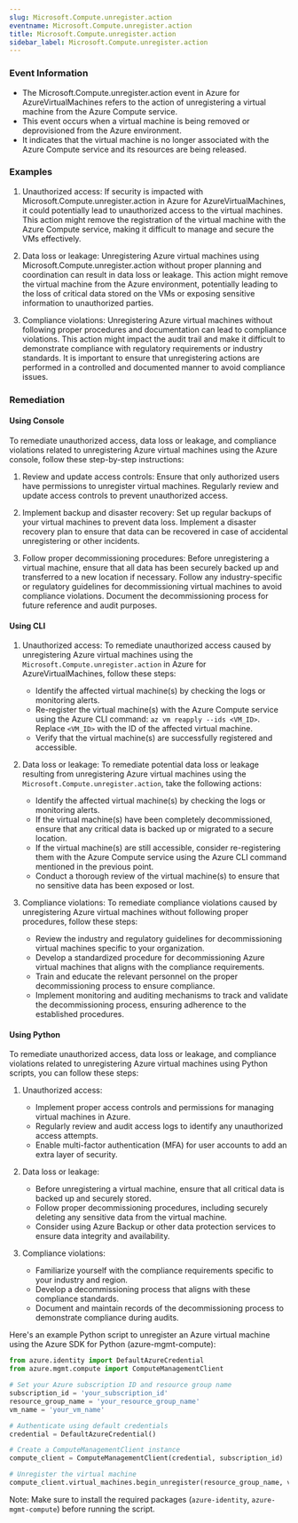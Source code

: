 ```yaml
--- 
slug: Microsoft.Compute.unregister.action
eventname: Microsoft.Compute.unregister.action
title: Microsoft.Compute.unregister.action
sidebar_label: Microsoft.Compute.unregister.action
---
```

                       
### Event Information

- The Microsoft.Compute.unregister.action event in Azure for AzureVirtualMachines refers to the action of unregistering a virtual machine from the Azure Compute service.
- This event occurs when a virtual machine is being removed or deprovisioned from the Azure environment.
- It indicates that the virtual machine is no longer associated with the Azure Compute service and its resources are being released.


### Examples

1. Unauthorized access: If security is impacted with Microsoft.Compute.unregister.action in Azure for AzureVirtualMachines, it could potentially lead to unauthorized access to the virtual machines. This action might remove the registration of the virtual machine with the Azure Compute service, making it difficult to manage and secure the VMs effectively.

2. Data loss or leakage: Unregistering Azure virtual machines using Microsoft.Compute.unregister.action without proper planning and coordination can result in data loss or leakage. This action might remove the virtual machine from the Azure environment, potentially leading to the loss of critical data stored on the VMs or exposing sensitive information to unauthorized parties.

3. Compliance violations: Unregistering Azure virtual machines without following proper procedures and documentation can lead to compliance violations. This action might impact the audit trail and make it difficult to demonstrate compliance with regulatory requirements or industry standards. It is important to ensure that unregistering actions are performed in a controlled and documented manner to avoid compliance issues.

### Remediation

#### Using Console

To remediate unauthorized access, data loss or leakage, and compliance violations related to unregistering Azure virtual machines using the Azure console, follow these step-by-step instructions:

1. Review and update access controls: Ensure that only authorized users have permissions to unregister virtual machines. Regularly review and update access controls to prevent unauthorized access.

2. Implement backup and disaster recovery: Set up regular backups of your virtual machines to prevent data loss. Implement a disaster recovery plan to ensure that data can be recovered in case of accidental unregistering or other incidents.

3. Follow proper decommissioning procedures: Before unregistering a virtual machine, ensure that all data has been securely backed up and transferred to a new location if necessary. Follow any industry-specific or regulatory guidelines for decommissioning virtual machines to avoid compliance violations. Document the decommissioning process for future reference and audit purposes.

#### Using CLI

1. Unauthorized access: To remediate unauthorized access caused by unregistering Azure virtual machines using the `Microsoft.Compute.unregister.action` in Azure for AzureVirtualMachines, follow these steps:
   - Identify the affected virtual machine(s) by checking the logs or monitoring alerts.
   - Re-register the virtual machine(s) with the Azure Compute service using the Azure CLI command: `az vm reapply --ids <VM_ID>`. Replace `<VM_ID>` with the ID of the affected virtual machine.
   - Verify that the virtual machine(s) are successfully registered and accessible.

2. Data loss or leakage: To remediate potential data loss or leakage resulting from unregistering Azure virtual machines using the `Microsoft.Compute.unregister.action`, take the following actions:
   - Identify the affected virtual machine(s) by checking the logs or monitoring alerts.
   - If the virtual machine(s) have been completely decommissioned, ensure that any critical data is backed up or migrated to a secure location.
   - If the virtual machine(s) are still accessible, consider re-registering them with the Azure Compute service using the Azure CLI command mentioned in the previous point.
   - Conduct a thorough review of the virtual machine(s) to ensure that no sensitive data has been exposed or lost.

3. Compliance violations: To remediate compliance violations caused by unregistering Azure virtual machines without following proper procedures, follow these steps:
   - Review the industry and regulatory guidelines for decommissioning virtual machines specific to your organization.
   - Develop a standardized procedure for decommissioning Azure virtual machines that aligns with the compliance requirements.
   - Train and educate the relevant personnel on the proper decommissioning process to ensure compliance.
   - Implement monitoring and auditing mechanisms to track and validate the decommissioning process, ensuring adherence to the established procedures.

#### Using Python

To remediate unauthorized access, data loss or leakage, and compliance violations related to unregistering Azure virtual machines using Python scripts, you can follow these steps:

1. Unauthorized access:
   - Implement proper access controls and permissions for managing virtual machines in Azure.
   - Regularly review and audit access logs to identify any unauthorized access attempts.
   - Enable multi-factor authentication (MFA) for user accounts to add an extra layer of security.

2. Data loss or leakage:
   - Before unregistering a virtual machine, ensure that all critical data is backed up and securely stored.
   - Follow proper decommissioning procedures, including securely deleting any sensitive data from the virtual machine.
   - Consider using Azure Backup or other data protection services to ensure data integrity and availability.

3. Compliance violations:
   - Familiarize yourself with the compliance requirements specific to your industry and region.
   - Develop a decommissioning process that aligns with these compliance standards.
   - Document and maintain records of the decommissioning process to demonstrate compliance during audits.

Here's an example Python script to unregister an Azure virtual machine using the Azure SDK for Python (azure-mgmt-compute):

```python
from azure.identity import DefaultAzureCredential
from azure.mgmt.compute import ComputeManagementClient

# Set your Azure subscription ID and resource group name
subscription_id = 'your_subscription_id'
resource_group_name = 'your_resource_group_name'
vm_name = 'your_vm_name'

# Authenticate using default credentials
credential = DefaultAzureCredential()

# Create a ComputeManagementClient instance
compute_client = ComputeManagementClient(credential, subscription_id)

# Unregister the virtual machine
compute_client.virtual_machines.begin_unregister(resource_group_name, vm_name)
```

Note: Make sure to install the required packages (`azure-identity`, `azure-mgmt-compute`) before running the script.


 